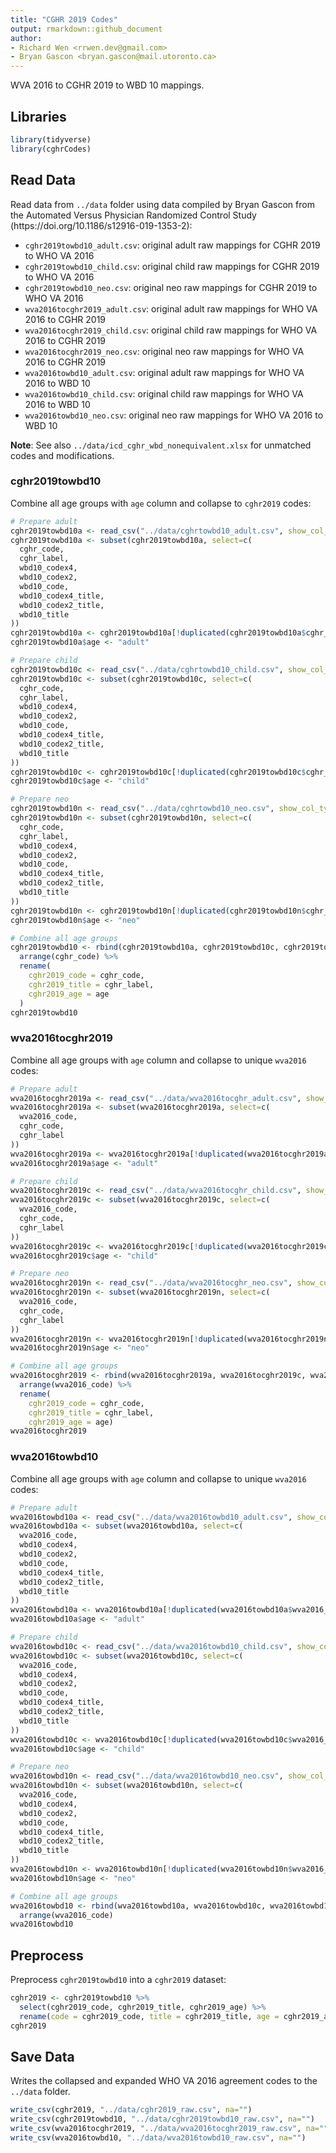 ```yaml
---
title: "CGHR 2019 Codes"
output: rmarkdown::github_document
author:
- Richard Wen <rrwen.dev@gmail.com>
- Bryan Gascon <bryan.gascon@mail.utoronto.ca>
---
```


WVA 2016 to CGHR 2019 to WBD 10 mappings.

## Libraries

```r
library(tidyverse)
library(cghrCodes)
```

## Read Data

Read data from `../data` folder using data compiled by Bryan Gascon from the Automated Versus Physician Randomized Control Study (https://doi.org/10.1186/s12916-019-1353-2):

* `cghr2019towbd10_adult.csv`: original adult raw mappings for CGHR 2019 to WHO VA 2016
* `cghr2019towbd10_child.csv`: original child raw mappings for CGHR 2019 to WHO VA 2016
* `cghr2019towbd10_neo.csv`: original neo raw mappings for CGHR 2019 to WHO VA 2016
* `wva2016tocghr2019_adult.csv`: original adult raw mappings for WHO VA 2016 to CGHR 2019
* `wva2016tocghr2019_child.csv`: original child raw mappings for WHO VA 2016 to CGHR 2019
* `wva2016tocghr2019_neo.csv`: original neo raw mappings for WHO VA 2016 to CGHR 2019
* `wva2016towbd10_adult.csv`: original adult raw mappings for WHO VA 2016 to WBD 10
* `wva2016towbd10_child.csv`: original child raw mappings for WHO VA 2016 to WBD 10
* `wva2016towbd10_neo.csv`: original neo raw mappings for WHO VA 2016 to WBD 10

**Note**: See also `../data/icd_cghr_wbd_nonequivalent.xlsx` for unmatched codes and modifications.

### cghr2019towbd10

Combine all age groups with `age` column and collapse to `cghr2019` codes:

```r
# Prepare adult
cghr2019towbd10a <- read_csv("../data/cghrtowbd10_adult.csv", show_col_types=FALSE)
cghr2019towbd10a <- subset(cghr2019towbd10a, select=c(
  cghr_code,
  cghr_label,
  wbd10_codex4,
  wbd10_codex2,
  wbd10_code,
  wbd10_codex4_title,
  wbd10_codex2_title,
  wbd10_title
))
cghr2019towbd10a <- cghr2019towbd10a[!duplicated(cghr2019towbd10a$cghr_code),]
cghr2019towbd10a$age <- "adult"

# Prepare child
cghr2019towbd10c <- read_csv("../data/cghrtowbd10_child.csv", show_col_types=FALSE)
cghr2019towbd10c <- subset(cghr2019towbd10c, select=c(
  cghr_code,
  cghr_label,
  wbd10_codex4,
  wbd10_codex2,
  wbd10_code,
  wbd10_codex4_title,
  wbd10_codex2_title,
  wbd10_title
))
cghr2019towbd10c <- cghr2019towbd10c[!duplicated(cghr2019towbd10c$cghr_code),]
cghr2019towbd10c$age <- "child"

# Prepare neo
cghr2019towbd10n <- read_csv("../data/cghrtowbd10_neo.csv", show_col_types=FALSE)
cghr2019towbd10n <- subset(cghr2019towbd10n, select=c(
  cghr_code,
  cghr_label,
  wbd10_codex4,
  wbd10_codex2,
  wbd10_code,
  wbd10_codex4_title,
  wbd10_codex2_title,
  wbd10_title
))
cghr2019towbd10n <- cghr2019towbd10n[!duplicated(cghr2019towbd10n$cghr_code),]
cghr2019towbd10n$age <- "neo"

# Combine all age groups
cghr2019towbd10 <- rbind(cghr2019towbd10a, cghr2019towbd10c, cghr2019towbd10n) %>% 
  arrange(cghr_code) %>%
  rename(
    cghr2019_code = cghr_code,
    cghr2019_title = cghr_label,
    cghr2019_age = age
  )
cghr2019towbd10
```

### wva2016tocghr2019

Combine all age groups with `age` column and collapse to unique `wva2016` codes:

```r
# Prepare adult
wva2016tocghr2019a <- read_csv("../data/wva2016tocghr_adult.csv", show_col_types=FALSE)
wva2016tocghr2019a <- subset(wva2016tocghr2019a, select=c(
  wva2016_code,
  cghr_code,
  cghr_label
))
wva2016tocghr2019a <- wva2016tocghr2019a[!duplicated(wva2016tocghr2019a$wva2016_code),]
wva2016tocghr2019a$age <- "adult"

# Prepare child
wva2016tocghr2019c <- read_csv("../data/wva2016tocghr_child.csv", show_col_types=FALSE)
wva2016tocghr2019c <- subset(wva2016tocghr2019c, select=c(
  wva2016_code,
  cghr_code,
  cghr_label
))
wva2016tocghr2019c <- wva2016tocghr2019c[!duplicated(wva2016tocghr2019c$wva2016_code),]
wva2016tocghr2019c$age <- "child"

# Prepare neo
wva2016tocghr2019n <- read_csv("../data/wva2016tocghr_neo.csv", show_col_types=FALSE)
wva2016tocghr2019n <- subset(wva2016tocghr2019n, select=c(
  wva2016_code,
  cghr_code,
  cghr_label
))
wva2016tocghr2019n <- wva2016tocghr2019n[!duplicated(wva2016tocghr2019n$wva2016_code),]
wva2016tocghr2019n$age <- "neo"

# Combine all age groups
wva2016tocghr2019 <- rbind(wva2016tocghr2019a, wva2016tocghr2019c, wva2016tocghr2019n) %>% 
  arrange(wva2016_code) %>%
  rename(
    cghr2019_code = cghr_code,
    cghr2019_title = cghr_label,
    cghr2019_age = age)
wva2016tocghr2019
```

### wva2016towbd10

Combine all age groups with `age` column and collapse to unique `wva2016` codes:

```r
# Prepare adult
wva2016towbd10a <- read_csv("../data/wva2016towbd10_adult.csv", show_col_types=FALSE)
wva2016towbd10a <- subset(wva2016towbd10a, select=c(
  wva2016_code,
  wbd10_codex4,
  wbd10_codex2,
  wbd10_code,
  wbd10_codex4_title,
  wbd10_codex2_title,
  wbd10_title
))
wva2016towbd10a <- wva2016towbd10a[!duplicated(wva2016towbd10a$wva2016_code),]
wva2016towbd10a$age <- "adult"

# Prepare child
wva2016towbd10c <- read_csv("../data/wva2016towbd10_child.csv", show_col_types=FALSE)
wva2016towbd10c <- subset(wva2016towbd10c, select=c(
  wva2016_code,
  wbd10_codex4,
  wbd10_codex2,
  wbd10_code,
  wbd10_codex4_title,
  wbd10_codex2_title,
  wbd10_title
))
wva2016towbd10c <- wva2016towbd10c[!duplicated(wva2016towbd10c$wva2016_code),]
wva2016towbd10c$age <- "child"

# Prepare neo
wva2016towbd10n <- read_csv("../data/wva2016towbd10_neo.csv", show_col_types=FALSE)
wva2016towbd10n <- subset(wva2016towbd10n, select=c(
  wva2016_code,
  wbd10_codex4,
  wbd10_codex2,
  wbd10_code,
  wbd10_codex4_title,
  wbd10_codex2_title,
  wbd10_title
))
wva2016towbd10n <- wva2016towbd10n[!duplicated(wva2016towbd10n$wva2016_code),]
wva2016towbd10n$age <- "neo"

# Combine all age groups
wva2016towbd10 <- rbind(wva2016towbd10a, wva2016towbd10c, wva2016towbd10n) %>%
  arrange(wva2016_code)
wva2016towbd10
```

## Preprocess

Preprocess `cghr2019towbd10` into a `cghr2019` dataset:

```r
cghr2019 <- cghr2019towbd10 %>%
  select(cghr2019_code, cghr2019_title, cghr2019_age) %>%
  rename(code = cghr2019_code, title = cghr2019_title, age = cghr2019_age)
cghr2019
```

## Save Data

Writes the collapsed and expanded WHO VA 2016 agreement codes to the `../data` folder.

```r
write_csv(cghr2019, "../data/cghr2019_raw.csv", na="")
write_csv(cghr2019towbd10, "../data/cghr2019towbd10_raw.csv", na="")
write_csv(wva2016tocghr2019, "../data/wva2016tocghr2019_raw.csv", na="")
write_csv(wva2016towbd10, "../data/wva2016towbd10_raw.csv", na="")
```
